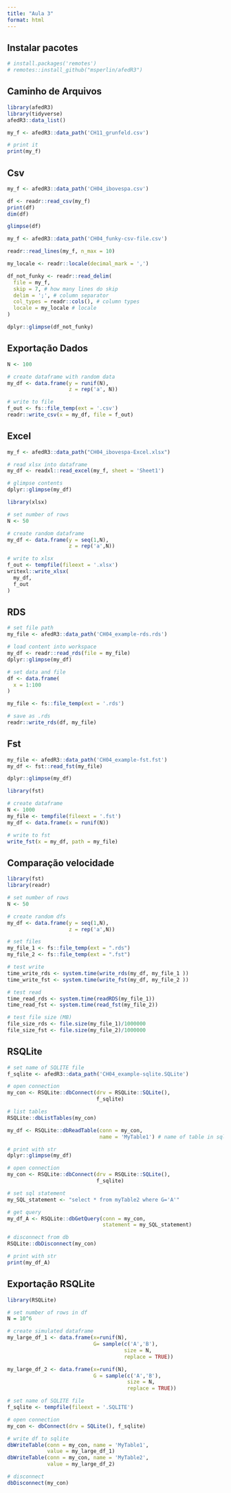 ```yaml
---
title: "Aula 3"
format: html
---
```


## Instalar pacotes

```r

# install.packages('remotes')
# remotes::install_github("msperlin/afedR3")
```

## Caminho de Arquivos

```r
library(afedR3)
library(tidyverse)
afedR3::data_list()

my_f <- afedR3::data_path('CH11_grunfeld.csv')

# print it
print(my_f)

```

## Csv

```r
my_f <- afedR3::data_path('CH04_ibovespa.csv')

df <- readr::read_csv(my_f)
print(df)
dim(df)

glimpse(df)
```


```r
my_f <- afedR3::data_path('CH04_funky-csv-file.csv')

readr::read_lines(my_f, n_max = 10)
```

```r
my_locale <- readr::locale(decimal_mark = ',')

df_not_funky <- readr::read_delim(
  file = my_f, 
  skip = 7, # how many lines do skip
  delim = ';', # column separator
  col_types = readr::cols(), # column types
  locale = my_locale # locale
)

dplyr::glimpse(df_not_funky)

```

## Exportação Dados

```r
N <- 100

# create dataframe with random data
my_df <- data.frame(y = runif(N),
                    z = rep('a', N))

# write to file
f_out <- fs::file_temp(ext = '.csv')
readr::write_csv(x = my_df, file = f_out)
```

## Excel

```r

my_f <- afedR3::data_path("CH04_ibovespa-Excel.xlsx")

# read xlsx into dataframe
my_df <- readxl::read_excel(my_f, sheet = 'Sheet1')

# glimpse contents
dplyr::glimpse(my_df)


```

```r

library(xlsx)

# set number of rows
N <- 50

# create random dataframe
my_df <- data.frame(y = seq(1,N),
                    z = rep('a',N))

# write to xlsx
f_out <- tempfile(fileext = '.xlsx')
writexl::write_xlsx(
  my_df, 
  f_out
)
```

## RDS

```r
# set file path
my_file <- afedR3::data_path('CH04_example-rds.rds')

# load content into workspace
my_df <- readr::read_rds(file = my_file)
dplyr::glimpse(my_df)
```


```r
# set data and file
df <- data.frame(
  x = 1:100
)

my_file <- fs::file_temp(ext = '.rds')

# save as .rds
readr::write_rds(df, my_file)
```

## Fst

```r
my_file <- afedR3::data_path('CH04_example-fst.fst')
my_df <- fst::read_fst(my_file)

dplyr::glimpse(my_df)
```

```r
library(fst)

# create dataframe
N <- 1000
my_file <- tempfile(fileext = '.fst')
my_df <- data.frame(x = runif(N))

# write to fst
write_fst(x = my_df, path = my_file)
```

## Comparação velocidade

```r
library(fst)
library(readr)

# set number of rows
N <- 50

# create random dfs
my_df <- data.frame(y = seq(1,N),
                    z = rep('a',N))

# set files
my_file_1 <- fs::file_temp(ext = ".rds")
my_file_2 <- fs::file_temp(ext = ".fst")

# test write
time_write_rds <- system.time(write_rds(my_df, my_file_1 ))
time_write_fst <- system.time(write_fst(my_df, my_file_2 ))

# test read
time_read_rds <- system.time(readRDS(my_file_1))
time_read_fst <- system.time(read_fst(my_file_2))

# test file size (MB)
file_size_rds <- file.size(my_file_1)/1000000
file_size_fst <- file.size(my_file_2)/1000000
```

## RSQLite

```r
# set name of SQLITE file
f_sqlite <- afedR3::data_path('CH04_example-sqlite.SQLite')

# open connection
my_con <- RSQLite::dbConnect(drv = RSQLite::SQLite(), 
                             f_sqlite)

# list tables
RSQLite::dbListTables(my_con)

```



```r
my_df <- RSQLite::dbReadTable(conn = my_con,
                              name = 'MyTable1') # name of table in sqlite

# print with str
dplyr::glimpse(my_df)
```


```r

# open connection
my_con <- RSQLite::dbConnect(drv = RSQLite::SQLite(), 
                             f_sqlite)

# set sql statement
my_SQL_statement <- "select * from myTable2 where G='A'"

# get query
my_df_A <- RSQLite::dbGetQuery(conn = my_con, 
                               statement = my_SQL_statement)

# disconnect from db
RSQLite::dbDisconnect(my_con)

# print with str
print(my_df_A)
```

## Exportação RSQLite

```r
library(RSQLite)

# set number of rows in df
N = 10^6 

# create simulated dataframe
my_large_df_1 <- data.frame(x=runif(N), 
                            G= sample(c('A','B'),
                                      size = N,
                                      replace = TRUE))

my_large_df_2 <- data.frame(x=runif(N), 
                            G = sample(c('A','B'),
                                       size = N,
                                       replace = TRUE))

# set name of SQLITE file
f_sqlite <- tempfile(fileext = '.SQLITE')

# open connection
my_con <- dbConnect(drv = SQLite(), f_sqlite)

# write df to sqlite
dbWriteTable(conn = my_con, name = 'MyTable1', 
             value = my_large_df_1)
dbWriteTable(conn = my_con, name = 'MyTable2', 
             value = my_large_df_2)

# disconnect
dbDisconnect(my_con)
```



